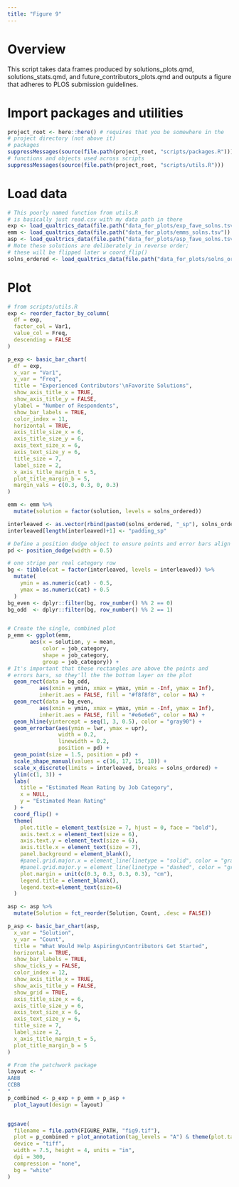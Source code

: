 ```yaml
---
title: "Figure 9"
---
```


# Overview

This script takes data frames produced by solutions_plots.qmd, solutions_stats.qmd, and future_contributors_plots.qmd and outputs a figure that adheres to PLOS submission guidelines.

# Import packages and utilities
```r
project_root <- here::here() # requires that you be somewhere in the
# project directory (not above it)
# packages
suppressMessages(source(file.path(project_root, "scripts/packages.R")))
# functions and objects used across scripts
suppressMessages(source(file.path(project_root, "scripts/utils.R")))
```


# Load data

```r
# This poorly named function from utils.R
# is basically just read.csv with my data path in there
exp <- load_qualtrics_data(file.path("data_for_plots/exp_fave_solns.tsv"))
emm <- load_qualtrics_data(file.path("data_for_plots/emms_solns.tsv"))
asp <- load_qualtrics_data(file.path("data_for_plots/asp_fave_solns.tsv"))
# Note these solutions are deliberately in reverse order; 
# these will be flipped later w coord_flip()
solns_ordered <- load_qualtrics_data(file.path("data_for_plots/solns_ordered.tsv"))$soln
```

# Plot

```r
# from scripts/utils.R
exp <- reorder_factor_by_column(
  df = exp,
  factor_col = Var1,
  value_col = Freq,
  descending = FALSE
)

p_exp <- basic_bar_chart(
  df = exp,
  x_var = "Var1",
  y_var = "Freq",
  title = "Experienced Contributors'\nFavorite Solutions",
  show_axis_title_x = TRUE,
  show_axis_title_y = FALSE,
  ylabel = "Number of Respondents",
  show_bar_labels = TRUE,
  color_index = 11,
  horizontal = TRUE,
  axis_title_size_x = 6,
  axis_title_size_y = 6,
  axis_text_size_x = 6,
  axis_text_size_y = 6,
  title_size = 7,
  label_size = 2,
  x_axis_title_margin_t = 5,
  plot_title_margin_b = 5,
  margin_vals = c(0.3, 0.3, 0, 0.3)
)
```

```r
emm <- emm %>% 
  mutate(solution = factor(solution, levels = solns_ordered))

interleaved <- as.vector(rbind(paste0(solns_ordered, "_sp"), solns_ordered))
interleaved[length(interleaved)+1] <- "padding_sp"

# Define a position dodge object to ensure points and error bars align
pd <- position_dodge(width = 0.5)

# one stripe per real category row
bg <- tibble(cat = factor(interleaved, levels = interleaved)) %>%
  mutate(
    ymin = as.numeric(cat) - 0.5,
    ymax = as.numeric(cat) + 0.5
  )
bg_even <- dplyr::filter(bg, row_number() %% 2 == 0)
bg_odd  <- dplyr::filter(bg, row_number() %% 2 == 1)


# Create the single, combined plot
p_emm <- ggplot(emm, 
       aes(x = solution, y = mean, 
           color = job_category, 
           shape = job_category,
           group = job_category)) +
# It's important that these rectangles are above the points and
# errors bars, so they'll the the bottom layer on the plot
  geom_rect(data = bg_odd,
          aes(xmin = ymin, xmax = ymax, ymin = -Inf, ymax = Inf),
          inherit.aes = FALSE, fill = "#f8f8f8", color = NA) +
  geom_rect(data = bg_even,
          aes(xmin = ymin, xmax = ymax, ymin = -Inf, ymax = Inf),
          inherit.aes = FALSE, fill = "#e6e6e6", color = NA) +
  geom_hline(yintercept = seq(1, 3, 0.5), color = "gray90") +
  geom_errorbar(aes(ymin = lwr, ymax = upr),
                width = 0.2, 
                linewidth = 0.2, 
                position = pd) +
  geom_point(size = 1.5, position = pd) +
  scale_shape_manual(values = c(16, 17, 15, 18)) +
  scale_x_discrete(limits = interleaved, breaks = solns_ordered) +
  ylim(c(1, 3)) +
  labs(
    title = "Estimated Mean Rating by Job Category",
    x = NULL,
    y = "Estimated Mean Rating"
  ) +
  coord_flip() +
  theme(
    plot.title = element_text(size = 7, hjust = 0, face = "bold"),
    axis.text.x = element_text(size = 6),
    axis.text.y = element_text(size = 6),
    axis.title.x = element_text(size = 7),
    panel.background = element_blank(),
    #panel.grid.major.x = element_line(linetype = "solid", color = "gray90"),
    #panel.grid.major.y = element_line(linetype = "dashed", color = "gray95"),
    plot.margin = unit(c(0.3, 0.3, 0.3, 0.3), "cm"),
    legend.title = element_blank(),
    legend.text=element_text(size=6)
  )
```



```r
asp <- asp %>%
  mutate(Solution = fct_reorder(Solution, Count, .desc = FALSE))

p_asp <- basic_bar_chart(asp,
  x_var = "Solution",
  y_var = "Count",
  title = "What Would Help Aspiring\nContributors Get Started",
  horizontal = TRUE,
  show_bar_labels = TRUE,
  show_ticks_y = FALSE,
  color_index = 12,
  show_axis_title_x = TRUE,
  show_axis_title_y = FALSE,
  show_grid = TRUE,
  axis_title_size_x = 6,
  axis_title_size_y = 6,
  axis_text_size_x = 6,
  axis_text_size_y = 6,
  title_size = 7,
  label_size = 2,
  x_axis_title_margin_t = 5,
  plot_title_margin_b = 5
)
```

```r
# From the patchwork package
layout <- "
AABB
CCBB
"
p_combined <- p_exp + p_emm + p_asp +
  plot_layout(design = layout)


ggsave(
  filename = file.path(FIGURE_PATH, "fig9.tif"),
  plot = p_combined + plot_annotation(tag_levels = "A") & theme(plot.tag = element_text(size = 7)),
  device = "tiff",
  width = 7.5, height = 4, units = "in",
  dpi = 300,                
  compression = "none",    
  bg = "white"
)
```